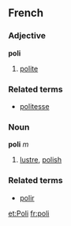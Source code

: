 ==French==
===Adjective===
'''poli'''

# [[polite]]

===Related terms===
*[[politesse]]

===Noun===
'''poli''' ''m''

# [[lustre]], [[polish]]

===Related terms===
*[[polir]]

[[et:Poli]]
[[fr:poli]]